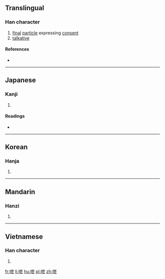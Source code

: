 ==Translingual==

===Han character===
{{Han char|rn=30|rad=口|as=05|sn=8|four=|canj=口心廿 (RPT)|ids=⿰[[口]][[世]]}}

# [[final]] [[particle]] expressing [[consent]]
# [[talkative]]

====References====
* {{Han ref|kx=0182.060|dkj=03449|dj=0401.080|hdz=10598.020|uh=546D|ud=21613}}

----

==Japanese==

===Kanji===
{{ja-kanji|grade=|rs=口05}}

# {{defn|lang=ja|sort=口05}}

====Readings====
* {{ja-readings|on=[[えい]] (ei), [[せつ]] (setsu), [[せち]] (sechi)|kun=[[しゃべる]] (shaberu), [[たのしむ]] (tanoshimu)}}

----

==Korean==

===Hanja===
{{ko-hanja|hangeul=예|rv=ye|mr=ye|y=yey}}

# {{defn|lang=ko|sort=口05}}

----

==Mandarin==

===Hanzi===
{{cmn-hanzi|pin=[[yì]] ([[yi4]])|wg=i<sup>4</sup>}}

# {{defn|lang=cmn|sort=口05}}
----

==Vietnamese==

===Han character===
{{vi-hantu|thé|rs=口05}}

# {{defn|lang=vi|sort=口05}}

[[fr:呭]]
[[li:呭]]
[[hu:呭]]
[[pl:呭]]
[[zh:呭]]
